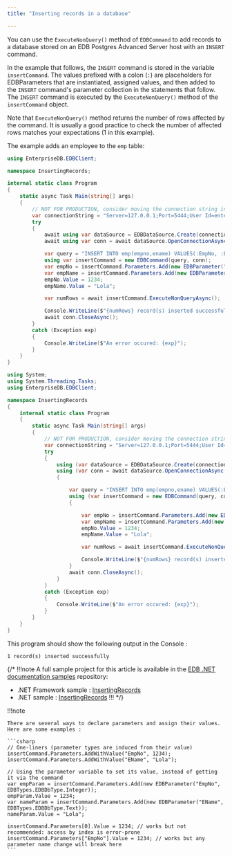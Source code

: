 ```yaml
---
title: "Inserting records in a database"

---
```


<div id="inserting_records_in_a_database" class="registered_link"></div>

You can use the `ExecuteNonQuery()` method of `EDBCommand` to add records to a database stored on an EDB Postgres Advanced Server host with an `INSERT` command.

In the example that follows, the `INSERT` command is stored in the variable `insertCommand`. The values prefixed with a colon (`:`) are placeholders for EDBParameters that are instantiated, assigned values, and then added to the `INSERT` command's parameter collection in the statements that follow. The `INSERT` command is executed by the `ExecuteNonQuery()` method of the `insertCommand` object.

Note that `ExecuteNonQuery()` method returns the number of rows affected by the command. It is usually a good practice to check the number of affected rows matches your expectations (1 in this example).

The example adds an employee to the `emp` table:

<TabContainer syncKey="sample">
<Tab title=".NET">

```csharp
using EnterpriseDB.EDBClient;

namespace InsertingRecords;

internal static class Program
{
    static async Task Main(string[] args)
    {
        // NOT FOR PRODUCTION, consider moving the connection string in a configuration file
        var connectionString = "Server=127.0.0.1;Port=5444;User Id=enterprisedb;Password=edb;Database=edb";
        try
        {
            await using var dataSource = EDBDataSource.Create(connectionString);
            await using var conn = await dataSource.OpenConnectionAsync();

            var query = "INSERT INTO emp(empno,ename) VALUES(:EmpNo, :EName)";
            using var insertCommand = new EDBCommand(query, conn);
            var empNo = insertCommand.Parameters.Add(new EDBParameter("EmpNo", EDBTypes.EDBDbType.Integer));
            var empName = insertCommand.Parameters.Add(new EDBParameter("EName", EDBTypes.EDBDbType.Text));                        
            empNo.Value = 1234;
            empName.Value = "Lola";

            var numRows = await insertCommand.ExecuteNonQueryAsync();

            Console.WriteLine($"{numRows} record(s) inserted successfully");
            await conn.CloseAsync();
        }
        catch (Exception exp)
        {
            Console.WriteLine($"An error occured: {exp}");
        }
    }
}
```

</Tab>
<Tab title=".NET Framework">

```csharp
using System;
using System.Threading.Tasks;
using EnterpriseDB.EDBClient;

namespace InsertingRecords
{
    internal static class Program
    {
        static async Task Main(string[] args)
        {
            // NOT FOR PRODUCTION, consider moving the connection string in a configuration file
            var connectionString = "Server=127.0.0.1;Port=5444;User Id=enterprisedb;Password=edb;Database=edb";
            try
            {
                using (var dataSource = EDBDataSource.Create(connectionString))
                using (var conn = await dataSource.OpenConnectionAsync())
                {

                    var query = "INSERT INTO emp(empno,ename) VALUES(:EmpNo, :EName)";
                    using (var insertCommand = new EDBCommand(query, conn))
                    {

                        var empNo = insertCommand.Parameters.Add(new EDBParameter("EmpNo", EDBTypes.EDBDbType.Integer));
                        var empName = insertCommand.Parameters.Add(new EDBParameter("EName", EDBTypes.EDBDbType.Text));
                        empNo.Value = 1234;
                        empName.Value = "Lola";

                        var numRows = await insertCommand.ExecuteNonQueryAsync();

                        Console.WriteLine($"{numRows} record(s) inserted successfully");
                    }
                    await conn.CloseAsync();
                }
            }
            catch (Exception exp)
            {
                Console.WriteLine($"An error occured: {exp}");
            }
        }
    }
}
```
</Tab>
</TabContainer> 

This program should show the following output in the Console :

```text
1 record(s) inserted successfully
```

{/*
!!!note
   A full sample project for this article is available in the [EDB .NET documentation samples](https://github.com/EnterpriseDB/edb-dotnet-docs-samples) repository:
   - .NET Framework sample : [InsertingRecords](https://github.com/EnterpriseDB/edb-dotnet-docs-samples/tree/main/netframework/InsertingRecords)
   - .NET sample : [InsertingRecords](https://github.com/EnterpriseDB/edb-dotnet-docs-samples/tree/main/net/InsertingRecords)
!!!
*/}

!!!note

	There are several ways to declare parameters and assign their values. Here are some examples :

	```csharp
	// One-liners (parameter types are induced from their value)
	insertCommand.Parameters.AddWithValue("EmpNo", 1234);
	insertCommand.Parameters.AddWithValue("EName", "Lola");

	// Using the parameter variable to set its value, instead of getting it via the command
	var empParam = insertCommand.Parameters.Add(new EDBParameter("EmpNo", EDBTypes.EDBDbType.Integer));
	empParam.Value = 1234;
	var nameParam = insertCommand.Parameters.Add(new EDBParameter("EName", EDBTypes.EDBDbType.Text));
	nameParam.Value = "Lola";

	insertCommand.Parameters[0].Value = 1234; // works but not recommended: access by index is error-prone
	insertCommand.Parameters["EmpNo"].Value = 1234; // works but any parameter name change will break here
	```

